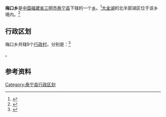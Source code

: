 {{中国乡级行政区
|景观照片文件名 = 大金湖甘露寺 - panoramio.jpg
|景观照片描述 = 甘露岩寺
|汉语拼音 = 
|其他语言 = 
|其他语言名称 = 
|旧称 = 
|地名出处 = 
|位置图文件名 = 
|位置图描述 = 
|自定义图片= 
|建置时间 = 
|政府驻地 = 
|毗邻 = 
|总面积 = 
|总人口 = 
|总人口年份 = 
|户籍人口 = 
|户籍人口年份 = 
|常住人口 = 
|常住人口年份 = 
|人口密度 = 
|GDP = 
|GDP年份 = 
|邮政编码 = 354401
|电话区号 = 598
|官方网站 = 
|网站名称 = 
|35/04/29/203/000}}

'''梅口乡'''是[[中华人民共和国|中国]][[福建省|福建省]][[三明市|三明市]][[泰宁县|泰宁县]]下辖的一个[[乡级行政区|乡]]。<ref>{{PRC admin/ref sgc|{{PRC admin/parent|35/04/29/203/000}}}}</ref>[[大金湖|大金湖]]的北半部湖区位于该乡境内。<ref>{{cite book|author=泰宁县地方志编纂委员会|title=泰宁县志|publisher=群众出版社|year=1993|isbn=7-5014-1054-2}}</ref>

== 行政区划 ==
梅口乡共辖9个[[行政村|行政村]]，分别是：<ref>{{PRC admin/ref sgc|35/04/29/203/000}}</ref>

{{PRC admin/children|35/04/29/203/000}}。

== 参考资料 ==
{{reflist}}

{{泰宁县行政区划}}
{{福建小作品}}

[[Category:泰宁县行政区划|Category:泰宁县行政区划]]
